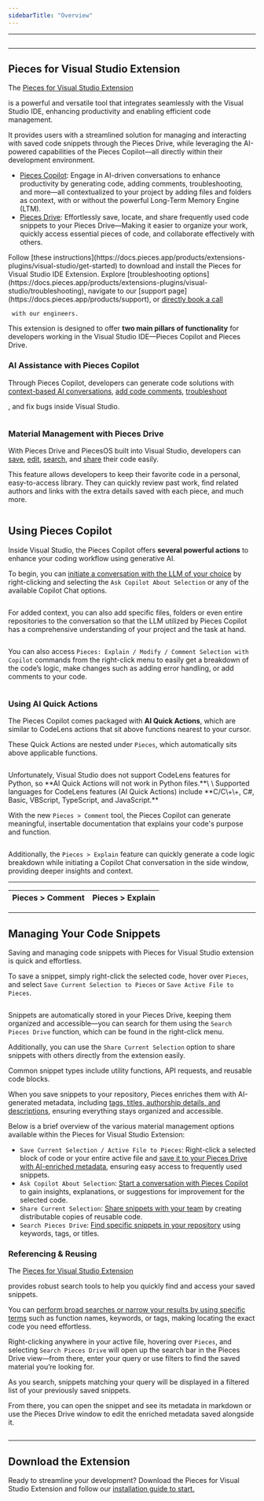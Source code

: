 ```yaml
---
sidebarTitle: "Overview"
---
```


---

<img
  className="mx-auto"
/>

---

## Pieces for Visual Studio Extension

The <a target="_blank" href="https://marketplace.visualstudio.com/items?itemName=MeshIntelligentTechnologiesInc.pieces-vscode">
Pieces for Visual Studio Extension</a>

 is a powerful and versatile tool that integrates seamlessly with the Visual Studio IDE, enhancing productivity and enabling efficient code management.

It provides users with a streamlined solution for managing and interacting with saved code snippets through the Pieces Drive, while leveraging the AI-powered capabilities of the Pieces Copilot—all directly within their development environment.

- [Pieces Copilot](https://docs.pieces.app/products/extensions-plugins/visual-studio/copilot): Engage in AI-driven conversations to enhance productivity by generating code, adding comments, troubleshooting, and more—all contextualized to your project by adding files and folders as context, with or without the powerful Long-Term Memory Engine (LTM).
- [Pieces Drive](https://docs.pieces.app/products/extensions-plugins/visual-studio/drive): Effortlessly save, locate, and share frequently used code snippets to your Pieces Drive—Making it easier to organize your work, quickly access essential pieces of code, and collaborate effectively with others.

<CardGroup cols={2}>
  <Card title="Getting Started">
    Follow [these instructions](https://docs.pieces.app/products/extensions-plugins/visual-studio/get-started) to download and install the Pieces for Visual Studio IDE Extension.
  </Card>
  <Card title="Support & Troubleshooting">
    Explore [troubleshooting options](https://docs.pieces.app/products/extensions-plugins/visual-studio/troubleshooting), navigate to our [support page](https://docs.pieces.app/products/support), or <a target="_blank" href="https://calendar.google.com/calendar/u/0/appointments/schedules/AcZssZ22WJ2Htd2wRMJhueCNYc0xbFBFCAN-khijcuoXACd_Uux3wIhgZeGkzDRcqD3teamAI-CwCHpr">
    directly book a call</a>

     with our engineers.
  </Card>
</CardGroup>

<guides-overview-card />

This extension is designed to offer **two main pillars of functionality** for developers working in the Visual Studio IDE—Pieces Copilot and Pieces Drive.

### AI Assistance with Pieces Copilot

Through Pieces Copilot, developers can generate code solutions with [context-based AI conversations](https://docs.pieces.app/products/extensions-plugins/visual-studio/copilot/chat), [add code comments](https://docs.pieces.app/products/extensions-plugins/visual-studio/copilot/documenting-code), <a target="_blank" href="https://docs.pieces.app/products/extensions-plugins/visual-studio/troubleshooting">
troubleshoot</a>

, and fix bugs inside Visual Studio.

<img
  className="mx-auto"
/>

### Material Management with Pieces Drive

With Pieces Drive and PiecesOS built into Visual Studio, developers can [save](https://docs.pieces.app/products/extensions-plugins/visual-studio/drive/save-snippets), [edit](https://docs.pieces.app/products/extensions-plugins/visual-studio/drive/edit-update), [search](https://docs.pieces.app/products/extensions-plugins/visual-studio/drive/search-reuse), and [share](https://docs.pieces.app/products/extensions-plugins/visual-studio/drive/sharing) their code easily.

This feature allows developers to keep their favorite code in a personal, easy-to-access library. They can quickly review past work, find related authors and links with the extra details saved with each piece, and much more.

<img
  className="mx-auto"
/>

## Using Pieces Copilot

Inside Visual Studio, the Pieces Copilot offers **several powerful actions** to enhance your coding workflow using generative AI.

To begin, you can [initiate a conversation with the LLM of your choice](https://docs.pieces.app/products/extensions-plugins/visual-studio/copilot/chat) by right-clicking and selecting the `Ask Copilot About Selection` or any of the available Copilot Chat options.

<img
  className="mx-auto"
/>

For added context, you can also add specific files, folders or even entire repositories to the conversation so that the LLM utilized by Pieces Copilot has a comprehensive understanding of your project and the task at hand.

<img
  className="mx-auto"
/>

You can also access `Pieces: Explain / Modify / Comment Selection with Copilot` commands from the right-click menu to easily get a breakdown of the code’s logic, make changes such as adding error handling, or add comments to your code.

<img
  className="mx-auto"
/>

### Using AI Quick Actions

The Pieces Copilot comes packaged with **AI Quick Actions**, which are similar to CodeLens actions that sit above functions nearest to your cursor.

These Quick Actions are nested under `Pieces`, which automatically sits above applicable functions.

<img
  className="mx-auto"
/>

<alert>
  Unfortunately, Visual Studio does not support CodeLens features for Python, so **AI Quick Actions will not work in Python files.**\
  \
  Supported languages for CodeLens features (AI Quick Actions) include **C/C\+\+, C#, Basic, VBScript, TypeScript, and JavaScript.**
</alert>

With the new `Pieces > Comment` tool, the Pieces Copilot can generate meaningful, insertable documentation that explains your code's purpose and function.

<img
  className="mx-auto"
/>

Additionally, the `Pieces > Explain` feature can quickly generate a code logic breakdown while initiating a Copilot Chat conversation in the side window, providing deeper insights and context.

---

| Pieces \> Comment | Pieces \> Explain |
| ----------------- | ----------------- |

---

## Managing Your Code Snippets

Saving and managing code snippets with Pieces for Visual Studio extension is quick and effortless.

To save a snippet, simply right-click the selected code, hover over `Pieces`, and select `Save Current Selection to Pieces` or `Save Active File to Pieces`.

<img
  className="mx-auto"
/>

Snippets are automatically stored in your Pieces Drive, keeping them organized and accessible—you can search for them using the `Search Pieces Drive` function, which can be found in the right-click menu.

Additionally, you can use the `Share Current Selection` option to share snippets with others directly from the extension easily.

<tip>
  Common snippet types include utility functions, API requests, and reusable code blocks.
</tip>

When you save snippets to your repository, Pieces enriches them with AI-generated metadata, including [tags, titles, authorship details, and descriptions](https://docs.pieces.app/products/extensions-plugins/visual-studio/drive/save-snippets#whats-stored-when-you-save-a-snippet), ensuring everything stays organized and accessible.

Below is a brief overview of the various material management options available within the Pieces for Visual Studio Extension:

- `Save Current Selection / Active File to Pieces`: Right-click a selected block of code or your entire active file and [save it to your Pieces Drive with AI-enriched metadata](https://docs.pieces.app/products/extensions-plugins/visual-studio/drive/save-snippets#whats-stored-when-you-save-a-snippet), ensuring easy access to frequently used snippets.
- `Ask Copilot About Selection`: [Start a conversation with Pieces Copilot](https://docs.pieces.app/products/extensions-plugins/visual-studio/copilot/chat#accessing-copilot-chat-in-vs-code) to gain insights, explanations, or suggestions for improvement for the selected code.
- `Share Current Selection`: [Share snippets with your team](https://docs.pieces.app/products/extensions-plugins/visual-studio/drive/sharing) by creating distributable copies of reusable code.
- `Search Pieces Drive`: [Find specific snippets in your repository](https://docs.pieces.app/products/extensions-plugins/visual-studio/drive/search-reuse#via-search-feature) using keywords, tags, or titles.

### **Referencing & Reusing**

The <a target="_blank" href="https://marketplace.visualstudio.com/items?itemName=MeshIntelligentTechnologiesInc.pieces-vscode">
Pieces for Visual Studio Extension</a>

 provides robust search tools to help you quickly find and access your saved snippets.

You can [perform broad searches or narrow your results by using specific terms](https://docs.pieces.app/products/extensions-plugins/visual-studio/drive/search-reuse#via-search-feature) such as function names, keywords, or tags, making locating the exact code you need effortless.

Right-clicking anywhere in your active file, hovering over `Pieces`, and selecting `Search Pieces Drive` will open up the search bar in the Pieces Drive view—from there, enter your query or use filters to find the saved material you’re looking for.

As you search, snippets matching your query will be displayed in a filtered list of your previously saved snippets.

From there, you can open the snippet and see its metadata in markdown or use the Pieces Drive window to edit the enriched metadata saved alongside it.

<img
  className="mx-auto"
/>

---

## Download the Extension

Ready to streamline your development? Download the Pieces for Visual Studio Extension and follow our [installation guide to start.](https://docs.pieces.app/products/extensions-plugins/visual-studio/get-started)